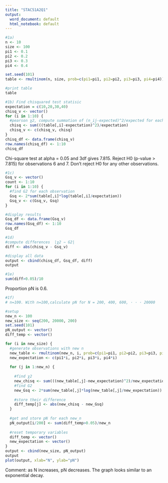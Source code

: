 ```yaml
---
title: "STAC51A2Q1"
output:
  word_document: default
  html_notebook: default
---
```



```r
#1a)
n <- 10
size <- 100
pi1 <- 0.1
pi2 <- 0.2
pi3 <- 0.3
pi4 <- 0.4

set.seed(101)
table <- rmultinom(n, size, prob=c(pi1=pi1, pi2=pi2, pi3=pi3, pi4=pi4))

#print table
table

```


```r
#1b) Find chisquared test statisic
expectation = c(10,20,30,40)
chisq_v <- vector()
for (i in 1:10) {
  #pearson χ2, compute summation of (n_ij-expected)^2/expected for each observation
  chisq <- sum(((table[,i]-expectation)^2)/expectation)
  chisq_v <- c(chisq_v, chisq)
}
chisq_df <- data.frame(chisq_v)
row.names(chisq_df) <- 1:10
chisq_df
```
Chi-square test at alpha = 0.05 and 3df gives 7.815. Reject H0 (p-value > 7.815) for observations 6 and 7. Don't reject H0 for any other observations.

```r
#1c)
Gsq_v <- vector()
count <- 1:10
for (i in 1:10) {
  #find G2 for each observation
  Gsq <- 2*sum(table[,i]*log(table[,i]/expectation))
  Gsq_v <- c(Gsq_v, Gsq)
}

#display results
Gsq_df <- data.frame(Gsq_v)
row.names(Gsq_df) <- 1:10
Gsq_df
```

```r
#1d) 
#compute differences  |χ2 − G2|
diff <- abs(chisq_v - Gsq_v)

#display all data
output <- cbind(chisq_df, Gsq_df, diff)
output

```

```r
#1e)
sum(diff>0.05)/10
```
Proportion pN is 0.6.

```r
#1f) 
# n=100. With n=100,calculate pN for N = 200, 400, 600, · · · 20000 

#setup
new_n <- 100
new_size <- seq(200, 20000, 200)
set.seed(101)
pN_output <- vector()
diff_temp <- vector()

for (i in new_size) {
  #generate observations with new n
  new_table <- rmultinom(new_n, i, prob=c(pi1=pi1, pi2=pi2, pi3=pi3, pi4=pi4))  
  new_expectation <- c(pi1*i, pi2*i, pi3*i, pi4*i)
  
  for (j in 1:new_n) {
    
    #find χ2
    new_chisq <- sum(((new_table[,j]-new_expectation)^2)/new_expectation)
    #find G2
    new_Gsq <- 2*sum(new_table[,j]*log(new_table[,j]/new_expectation))
   
    #store their difference
    diff_temp[j] <- abs(new_chisq - new_Gsq)
  }
  
  #get and store pN for each new_n
  pN_output[i/200] <- sum(diff_temp>0.05)/new_n
  
  #reset temporary variables
  diff_temp <- vector()
  new_expectation <- vector()
}
output <- cbind(new_size, pN_output)
output
plot(output, xlab="N", ylab="pN")

```
Comment: as N increases, pN decreases. The graph looks similar to an exponential decay.

